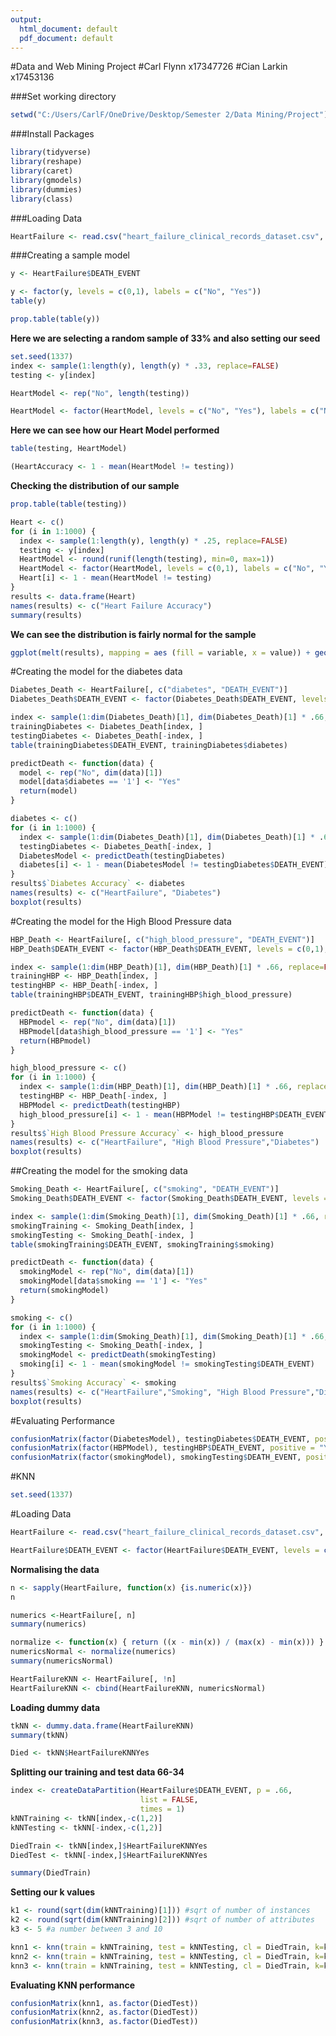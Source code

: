 ---
output:
  html_document: default
  pdf_document: default
---
#Data and Web Mining Project
#Carl Flynn x17347726
#Cian Larkin x17453136

###Set working directory
```{r}
setwd("C:/Users/CarlF/OneDrive/Desktop/Semester 2/Data Mining/Project")
```

###Install Packages
```{r}
library(tidyverse)
library(reshape)
library(caret)
library(gmodels)
library(dummies)
library(class)

```

###Loading Data
```{r}
HeartFailure <- read.csv("heart_failure_clinical_records_dataset.csv", header = TRUE)
```

###Creating a sample model
```{r}
y <- HeartFailure$DEATH_EVENT
```

```{r}
y <- factor(y, levels = c(0,1), labels = c("No", "Yes"))
table(y)
```

```{r}
prop.table(table(y))
```

**Here we are selecting a random sample of 33% and also setting our seed**
```{r}
set.seed(1337)
index <- sample(1:length(y), length(y) * .33, replace=FALSE)
testing <- y[index]
```

```{r}
HeartModel <- rep("No", length(testing))
```

```{r}
HeartModel <- factor(HeartModel, levels = c("No", "Yes"), labels = c("No", "Yes"))
```

**Here we can see how our Heart Model performed**
```{r}
table(testing, HeartModel)
```

```{r}
(HeartAccuracy <- 1 - mean(HeartModel != testing))
```

**Checking the distribution of our sample**
```{r}
prop.table(table(testing))
```

```{r}
Heart <- c()
for (i in 1:1000) {
  index <- sample(1:length(y), length(y) * .25, replace=FALSE)
  testing <- y[index]
  HeartModel <- round(runif(length(testing), min=0, max=1))
  HeartModel <- factor(HeartModel, levels = c(0,1), labels = c("No", "Yes"))
  Heart[i] <- 1 - mean(HeartModel != testing)
}
results <- data.frame(Heart)
names(results) <- c("Heart Failure Accuracy")
summary(results)
```
**We can see the distribution is fairly normal for the sample**
```{r}
ggplot(melt(results), mapping = aes (fill = variable, x = value)) + geom_density (alpha = .5)
```

#Creating the model for the diabetes data
```{r}
Diabetes_Death <- HeartFailure[, c("diabetes", "DEATH_EVENT")]
Diabetes_Death$DEATH_EVENT <- factor(Diabetes_Death$DEATH_EVENT, levels = c(0,1), labels = c("No", "Yes"))
```

```{r}
index <- sample(1:dim(Diabetes_Death)[1], dim(Diabetes_Death)[1] * .66, replace=FALSE)
trainingDiabetes <- Diabetes_Death[index, ]
testingDiabetes <- Diabetes_Death[-index, ]
table(trainingDiabetes$DEATH_EVENT, trainingDiabetes$diabetes)
```

```{r}
predictDeath <- function(data) {
  model <- rep("No", dim(data)[1])
  model[data$diabetes == '1'] <- "Yes"
  return(model)
}

diabetes <- c()
for (i in 1:1000) {
  index <- sample(1:dim(Diabetes_Death)[1], dim(Diabetes_Death)[1] * .66, replace=FALSE)
  testingDiabetes <- Diabetes_Death[-index, ]
  DiabetesModel <- predictDeath(testingDiabetes)
  diabetes[i] <- 1 - mean(DiabetesModel != testingDiabetes$DEATH_EVENT)
}
results$`Diabetes Accuracy` <- diabetes
names(results) <- c("HeartFailure", "Diabetes")
boxplot(results)
```

#Creating the model for the High Blood Pressure data
```{r}
HBP_Death <- HeartFailure[, c("high_blood_pressure", "DEATH_EVENT")]
HBP_Death$DEATH_EVENT <- factor(HBP_Death$DEATH_EVENT, levels = c(0,1), labels = c("No", "Yes"))
```

```{r}
index <- sample(1:dim(HBP_Death)[1], dim(HBP_Death)[1] * .66, replace=FALSE)
trainingHBP <- HBP_Death[index, ]
testingHBP <- HBP_Death[-index, ]
table(trainingHBP$DEATH_EVENT, trainingHBP$high_blood_pressure)
```

```{r}
predictDeath <- function(data) {
  HBPmodel <- rep("No", dim(data)[1])
  HBPmodel[data$high_blood_pressure == '1'] <- "Yes"
  return(HBPmodel)
}

high_blood_pressure <- c()
for (i in 1:1000) {
  index <- sample(1:dim(HBP_Death)[1], dim(HBP_Death)[1] * .66, replace=FALSE)
  testingHBP <- HBP_Death[-index, ]
  HBPModel <- predictDeath(testingHBP)
  high_blood_pressure[i] <- 1 - mean(HBPModel != testingHBP$DEATH_EVENT)
}
results$`High Blood Pressure Accuracy` <- high_blood_pressure
names(results) <- c("HeartFailure", "High Blood Pressure","Diabetes")
boxplot(results)
```

##Creating the model for the smoking data
```{r}
Smoking_Death <- HeartFailure[, c("smoking", "DEATH_EVENT")]
Smoking_Death$DEATH_EVENT <- factor(Smoking_Death$DEATH_EVENT, levels = c(0,1), labels = c("No", "Yes"))
```

```{r}
index <- sample(1:dim(Smoking_Death)[1], dim(Smoking_Death)[1] * .66, replace=FALSE)
smokingTraining <- Smoking_Death[index, ]
smokingTesting <- Smoking_Death[-index, ]
table(smokingTraining$DEATH_EVENT, smokingTraining$smoking)
```

```{r}
predictDeath <- function(data) {
  smokingModel <- rep("No", dim(data)[1])
  smokingModel[data$smoking == '1'] <- "Yes"
  return(smokingModel)
}

smoking <- c()
for (i in 1:1000) {
  index <- sample(1:dim(Smoking_Death)[1], dim(Smoking_Death)[1] * .66, replace=FALSE)
  smokingTesting <- Smoking_Death[-index, ]
  smokingModel <- predictDeath(smokingTesting)
  smoking[i] <- 1 - mean(smokingModel != smokingTesting$DEATH_EVENT)
}
results$`Smoking Accuracy` <- smoking
names(results) <- c("HeartFailure","Smoking", "High Blood Pressure","Diabetes")
boxplot(results)
```

#Evaluating Performance
```{r}
confusionMatrix(factor(DiabetesModel), testingDiabetes$DEATH_EVENT, positive = "Yes")
confusionMatrix(factor(HBPModel), testingHBP$DEATH_EVENT, positive = "Yes")
confusionMatrix(factor(smokingModel), smokingTesting$DEATH_EVENT, positive = "Yes")
```

#KNN
```{r}
set.seed(1337)
```

#Loading Data
```{r}
HeartFailure <- read.csv("heart_failure_clinical_records_dataset.csv", header = TRUE)
```

```{r}
HeartFailure$DEATH_EVENT <- factor(HeartFailure$DEATH_EVENT, levels = c(0,1), labels = c("No", "Yes"))
```
**Normalising the data**
```{r}
n <- sapply(HeartFailure, function(x) {is.numeric(x)})
n
```

```{r}
numerics <-HeartFailure[, n]
summary(numerics)
```

```{r}
normalize <- function(x) { return ((x - min(x)) / (max(x) - min(x))) }
numericsNormal <- normalize(numerics)
summary(numericsNormal)
```

```{r}
HeartFailureKNN <- HeartFailure[, !n]
HeartFailureKNN <- cbind(HeartFailureKNN, numericsNormal)
```
**Loading dummy data**
```{r}
tkNN <- dummy.data.frame(HeartFailureKNN)
summary(tkNN)
```

```{r}
Died <- tkNN$HeartFailureKNNYes
```
**Splitting our training and test data 66-34**
```{r}
index <- createDataPartition(HeartFailure$DEATH_EVENT, p = .66,
                             list = FALSE,
                             times = 1)
kNNTraining <- tkNN[index,-c(1,2)]
kNNTesting <- tkNN[-index,-c(1,2)]

DiedTrain <- tkNN[index,]$HeartFailureKNNYes
DiedTest <- tkNN[-index,]$HeartFailureKNNYes

summary(DiedTrain)
```
**Setting our k values**
```{r}
k1 <- round(sqrt(dim(kNNTraining)[1])) #sqrt of number of instances
k2 <- round(sqrt(dim(kNNTraining)[2])) #sqrt of number of attributes
k3 <- 5 #a number between 3 and 10
```

```{r}
knn1 <- knn(train = kNNTraining, test = kNNTesting, cl = DiedTrain, k=k1)
knn2 <- knn(train = kNNTraining, test = kNNTesting, cl = DiedTrain, k=k2)
knn3 <- knn(train = kNNTraining, test = kNNTesting, cl = DiedTrain, k=k3)
```
**Evaluating KNN performance**
```{r}
confusionMatrix(knn1, as.factor(DiedTest))
confusionMatrix(knn2, as.factor(DiedTest))
confusionMatrix(knn3, as.factor(DiedTest))
```